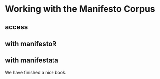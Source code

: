 # Working with the Manifesto Corpus

## access

## with manifestoR

## with manifestata

We have finished a nice book.
